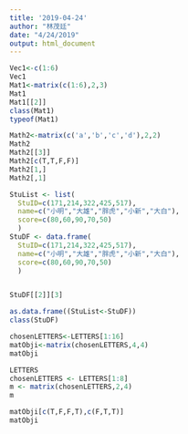 ```yaml
---
title: '2019-04-24'
author: "林茂廷"
date: "4/24/2019"
output: html_document
---
```

```r
Vec1<-c(1:6)
Vec1
Mat1<-matrix(c(1:6),2,3)
Mat1
Mat1[[2]]
class(Mat1)
typeof(Mat1)
```
```r
Math2<-matrix(c('a','b','c','d'),2,2)
Math2
Math2[[3]]
Math2[c(T,T,F,F)]
Math2[1,]
Math2[,1]
```
```r
StuList <- list(
  StuID=c(171,214,322,425,517),
  name=c("小明","大雄","胖虎","小新","大白"),
  score=c(80,60,90,70,50)
  )
StuDF <- data.frame(
  StuID=c(171,214,322,425,517),
  name=c("小明","大雄","胖虎","小新","大白"),
  score=c(80,60,90,70,50)
  )


StuDF[[2]][3]
```
```r
as.data.frame((StuList<-StuDF))
class(StuDF)

```
```r
chosenLETTERS<-LETTERS[1:16]
matObji<-matrix(chosenLETTERS,4,4)
matObji
```
```r
LETTERS
chosenLETTERS <- LETTERS[1:8]
m <- matrix(chosenLETTERS,2,4)
m

```
```r

matObji[c(T,F,F,T),c(F,T,T)]
matObji
```





